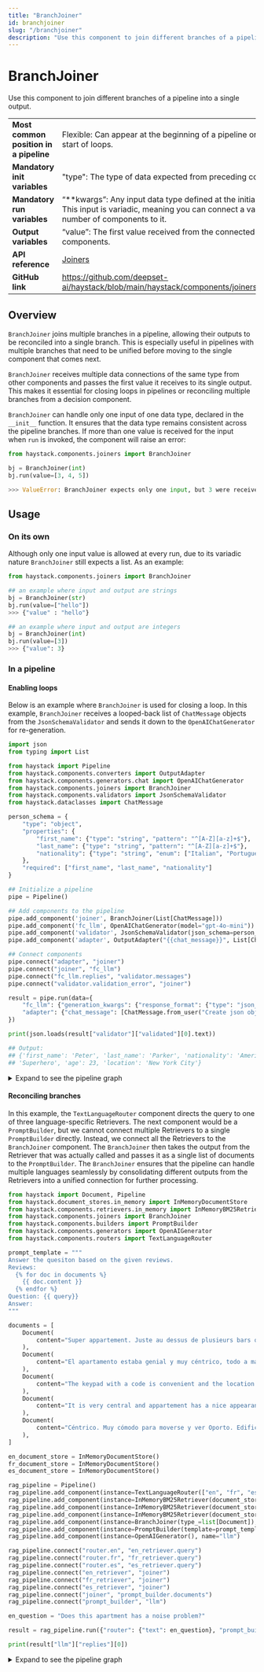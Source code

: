 ```yaml
---
title: "BranchJoiner"
id: branchjoiner
slug: "/branchjoiner"
description: "Use this component to join different branches of a pipeline into a single output."
---
```



# BranchJoiner

Use this component to join different branches of a pipeline into a single output.

|  |  |
| --- | --- |
| **Most common position in a pipeline** | Flexible: Can appear at the beginning of a pipeline or at the start of loops.                                                                           |
| **Mandatory init variables**           | "type": The type of data expected from preceding components                                                                                             |
| **Mandatory run variables**            | “\*\*kwargs”: Any input data type defined at the initialization. This input is variadic, meaning you can connect a variable number of components to it. |
| **Output variables**                   | “value”: The first value received from the connected components.                                                                                        |
| **API reference**                      | [Joiners](/reference/joiners-api)                                                                                                                              |
| **GitHub link**                        | https://github.com/deepset-ai/haystack/blob/main/haystack/components/joiners/branch.py                                                                |

## Overview

`BranchJoiner` joins multiple branches in a pipeline, allowing their outputs to be reconciled into a single branch. This is especially useful in pipelines with multiple branches that need to be unified before moving to the single component that comes next.

`BranchJoiner` receives multiple data connections of the same type from other components and passes the first value it receives to its single output. This makes it essential for closing loops in pipelines or reconciling multiple branches from a decision component. 

`BranchJoiner` can handle only one input of one data type, declared in the `__init__` function. It ensures that the data type remains consistent across the pipeline branches. If more than one value is received for the input when `run` is invoked, the component will raise an error:

```python
from haystack.components.joiners import BranchJoiner

bj = BranchJoiner(int)
bj.run(value=[3, 4, 5])

>>> ValueError: BranchJoiner expects only one input, but 3 were received.

```

## Usage

### On its own

Although only one input value is allowed at every run, due to its variadic nature `BranchJoiner` still expects a list. As an example:

```python
from haystack.components.joiners import BranchJoiner

## an example where input and output are strings
bj = BranchJoiner(str)
bj.run(value=["hello"])
>>> {"value" : "hello"}

## an example where input and output are integers
bj = BranchJoiner(int)
bj.run(value=[3])
>>> {"value": 3}
```

### In a pipeline

#### Enabling loops

Below is an example where `BranchJoiner` is used for closing a loop. In this example, `BranchJoiner` receives a looped-back list of `ChatMessage` objects from the `JsonSchemaValidator` and sends it down to the `OpenAIChatGenerator` for re-generation.

```python
import json
from typing import List

from haystack import Pipeline
from haystack.components.converters import OutputAdapter
from haystack.components.generators.chat import OpenAIChatGenerator
from haystack.components.joiners import BranchJoiner
from haystack.components.validators import JsonSchemaValidator
from haystack.dataclasses import ChatMessage

person_schema = {
    "type": "object",
    "properties": {
        "first_name": {"type": "string", "pattern": "^[A-Z][a-z]+$"},
        "last_name": {"type": "string", "pattern": "^[A-Z][a-z]+$"},
        "nationality": {"type": "string", "enum": ["Italian", "Portuguese", "American"]},
    },
    "required": ["first_name", "last_name", "nationality"]
}

## Initialize a pipeline
pipe = Pipeline()

## Add components to the pipeline
pipe.add_component('joiner', BranchJoiner(List[ChatMessage]))
pipe.add_component('fc_llm', OpenAIChatGenerator(model="gpt-4o-mini"))
pipe.add_component('validator', JsonSchemaValidator(json_schema=person_schema))
pipe.add_component('adapter', OutputAdapter("{{chat_message}}", List[ChatMessage], unsafe=True))

## Connect components
pipe.connect("adapter", "joiner")
pipe.connect("joiner", "fc_llm")
pipe.connect("fc_llm.replies", "validator.messages")
pipe.connect("validator.validation_error", "joiner")

result = pipe.run(data={
    "fc_llm": {"generation_kwargs": {"response_format": {"type": "json_object"}}},
    "adapter": {"chat_message": [ChatMessage.from_user("Create json object from Peter Parker")]}
})

print(json.loads(result["validator"]["validated"][0].text))

## Output:
## {'first_name': 'Peter', 'last_name': 'Parker', 'nationality': 'American', 'name': 'Spider-Man', 'occupation':
## 'Superhero', 'age': 23, 'location': 'New York City'}

```

<details>

<summary>Expand to see the pipeline graph</summary>
<ClickableImage src="/img/9dc767d-loop_chart.png" alt="" />

</details>

#### Reconciling branches

In this example, the `TextLanguageRouter` component directs the query to one of three language-specific Retrievers. The next component would be a `PromptBuilder`, but we cannot connect multiple Retrievers to a single `PromptBuilder` directly. Instead, we connect all the Retrievers to the `BranchJoiner` component. The `BranchJoiner`  then takes the output from the Retriever that was actually called and passes it as a single list of documents to the `PromptBuilder`. The `BranchJoiner` ensures that the pipeline can handle multiple languages seamlessly by consolidating different outputs from the Retrievers into a unified connection for further processing.

```python
from haystack import Document, Pipeline
from haystack.document_stores.in_memory import InMemoryDocumentStore
from haystack.components.retrievers.in_memory import InMemoryBM25Retriever
from haystack.components.joiners import BranchJoiner
from haystack.components.builders import PromptBuilder
from haystack.components.generators import OpenAIGenerator
from haystack.components.routers import TextLanguageRouter

prompt_template = """
Answer the quesiton based on the given reviews.
Reviews:
  {% for doc in documents %}
    {{ doc.content }}
  {% endfor %}
Question: {{ query}}
Answer:
"""

documents = [
    Document(
        content="Super appartement. Juste au dessus de plusieurs bars qui ferment très tard. A savoir à l'avance. (Bouchons d'oreilles fournis !)"
    ),
    Document(
        content="El apartamento estaba genial y muy céntrico, todo a mano. Al lado de la librería Lello y De la Torre de los clérigos. Está situado en una zona de marcha, así que si vais en fin de semana , habrá ruido, aunque a nosotros no nos molestaba para dormir"
    ),
    Document(
        content="The keypad with a code is convenient and the location is convenient. Basically everything else, very noisy, wi-fi didn't work, check-in person didn't explain anything about facilities, shower head was broken, there's no cleaning and everything else one may need is charged."
    ),
    Document(
        content="It is very central and appartement has a nice appearance (even though a lot IKEA stuff), *W A R N I N G** the appartement presents itself as a elegant and as a place to relax, very wrong place to relax - you cannot sleep in this appartement, even the beds are vibrating from the bass of the clubs in the same building - you get ear plugs from the hotel."
    ),
    Document(
        content="Céntrico. Muy cómodo para moverse y ver Oporto. Edificio con terraza propia en la última planta. Todo reformado y nuevo. Te traen un estupendo desayuno todas las mañanas al apartamento. Solo que se puede escuchar algo de ruido de la calle a primeras horas de la noche. Es un zona de ocio nocturno. Pero respetan los horarios."
    ),
]

en_document_store = InMemoryDocumentStore()
fr_document_store = InMemoryDocumentStore()
es_document_store = InMemoryDocumentStore()

rag_pipeline = Pipeline()
rag_pipeline.add_component(instance=TextLanguageRouter(["en", "fr", "es"]), name="router")
rag_pipeline.add_component(instance=InMemoryBM25Retriever(document_store=en_document_store), name="en_retriever")
rag_pipeline.add_component(instance=InMemoryBM25Retriever(document_store=fr_document_store), name="fr_retriever")
rag_pipeline.add_component(instance=InMemoryBM25Retriever(document_store=es_document_store), name="es_retriever")
rag_pipeline.add_component(instance=BranchJoiner(type_=list[Document]), name="joiner")
rag_pipeline.add_component(instance=PromptBuilder(template=prompt_template), name="prompt_builder")
rag_pipeline.add_component(instance=OpenAIGenerator(), name="llm")

rag_pipeline.connect("router.en", "en_retriever.query")
rag_pipeline.connect("router.fr", "fr_retriever.query")
rag_pipeline.connect("router.es", "es_retriever.query")
rag_pipeline.connect("en_retriever", "joiner")
rag_pipeline.connect("fr_retriever", "joiner")
rag_pipeline.connect("es_retriever", "joiner")
rag_pipeline.connect("joiner", "prompt_builder.documents")
rag_pipeline.connect("prompt_builder", "llm")

en_question = "Does this apartment has a noise problem?"

result = rag_pipeline.run({"router": {"text": en_question}, "prompt_builder": {"query": en_question}})

print(result["llm"]["replies"][0])

```

<details>

<summary>Expand to see the pipeline graph</summary>
<ClickableImage src="/img/6da5ddd-join_chart.png" alt="" />

</details>